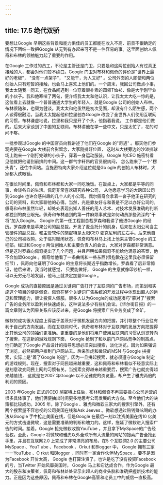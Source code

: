 ```yaml
---
---
---
```

title: 17.5 绝代双骄
---




要想让Google 早期这些背景和能力俱佳的员工都能在收入不高、前景不很确定的情况下团结一致把Google 从无到有办起来可不是一件容易的事。这里面创始人佩奇和布林的领袖魅力起了重要的作用。

在Google 工作过的员工，不论是主管还是门卫，只要是和这两位创始人有过真正接触的人，都会对他们赞不绝口。Google 门卫对布林和佩奇的评价是"世界上最好的老板"， "没有一点架子"， "又能干，为人又好" 。公司外面的人即使和两位创始人只有短暂的接触，也会马上喜欢上他们的。一个周末，我回公司做点小事， 我太太随我一同去，在食品间遇到一位穿着很朴素的圆领T恤衫、像是大学刚毕业的小伙子。我和他寒喧了两句，便介绍我太太和他认识，让我太太大吃一惊的是，这位看上去就像一个普普通通大学生的年轻人，就是Google 公司的创始人布林。布林很随和，也颇为健谈，我太太和他虽然是初次见面，却没有什么陌生感，两个人谈得很融洽。当我太太提起他和拉里创办Google 改变了全世界人们使用互联网的习惯，布林谦虚地说，拉里和我只是开了个头，他指着我说， 工作都是他们做的。后来大家谈到了中国的互联网，布林讲他在学一些中文，只是太忙了，花的时间不够。

一批参观过Google 的中国官员向我讲述了他们在Google 的"奇遇" 。那天他们参观完要在Google 大楼前合影留念，大家刚排好位置， 这时从大楼旁边的沙滩排球场上跑来一个刚打完球的小伙子，穿着一身运动服装。Google 的CEO 施密特看见他就把他请到前排的中间。这一群气字轩昂的官员很纳闷， 怎么跑来了一个"楞头青"，还往中间站。当施密特向大家介绍这位就是Go ogle 的创始人布林时，大家都大跌眼镜。

在很长时间里，佩奇和布林都和大家一同吃晚饭。在饭桌上，大家都是平等的同事，会谈各自的生活。佩奇非常喜欢研究各种公司， 从他愿意学习的大跨国公司到Google 也许会感兴趣的几个人的小公司。偶尔佩奇会拿着一沓子他正在研究的公司的资料，和大家聊他的心得。当然，光是靠友好与和善是不足以办好公司的。佩奇和布林虽然年轻，却处处表现出知人善任的用人艺术、对技术发展准确的判断和独到的商业眼光。佩奇和布林遇到的第一件麻烦事就是如何动员那些资深的"干将"加入Google。 Google 的第一任工程副总裁罗森和我讲了他进Google 的经历。罗森原来是苹果公司的副总裁，开发了麦金托什的前身，后来在太阳公司当主管硬件的副总裁，和主管软件的施密特是太阳CEO 麦克尼利的左右手。后来他自己的公司被收购，处于临时赋闲状态，佩奇和布林马上找上他来主管Google 的工程部。经过和Google 两位创始人和主要负责人的会谈，大家对罗森都非常满意。但是这时罗森向佩奇提出了几个问题，并且声明如果佩奇不能给他满意的答案，他不会加盟Google 。佩奇给他看了一条曲线和一些东西(很抱歉在这里我必须保留细节) ，佩奇向他证明了Google 的生意将长期近乎指数增长。罗森看了后非常惊讶，他后来讲，我当时就感觉， 只要能做好， Google 的生意就像印钞机一样，可以无穷无尽地发展，他马上就决定加盟Google 。

Google 成功的直接原因是通过关键词广告打开了互联网的广告市场，而策划和实施这个项目的便是佩奇。佩奇在整个关键词广告系统的开发过程中体现出超人的远见和管理能力，很让投资人佩服。很多人认为Google的成功是凑巧"蒙对了"搜索广告的业务所以盈利并快速成长，这种说法多少有些机会论。《华尔街日报》的一篇文章则认为因果关系应该反过来，是Google 将搜索广告业务变成了金矿。

微软的成功很大程度上得益于盖茨对于微机发展方向的把握，并引导整个行业往有利于自己的方向发展。而在互联网时代，佩奇和布林对于互联网的发展方向把握得比其他公司的领袖们更准确。更重要的是他们将用户使用互联网的习惯从浏览转向了搜索，在这新的游戏规则下面， Google 抢到了和以前门户网站竞争的制高点。他们确定了Google 产品设计的指导思想必须突出搜索，淡化浏览。因为如果强调了浏览，必然把用户推到门户网站去。后来雅虎和微软的MSN 与Google 拼搜索，实际上是"着了Google 的道"，因为一旦拼起搜索，就必须遵守Google 制定的游戏规则。现在，搜索对于网民越来越重要，这和佩奇和布林看似不经意实际上是刻意改变网民上网的习惯有关。当搜索变得越来越重要后，搜索广告也就变得越来越值钱， 这就是在2007 年Google 以不足雅虎的浏览量，却产生了雅虎两倍的利润的原因。

2003 年Google 正式的CEO 施密特上任后，布林和佩奇不再需要操心公司运营的很多具体事了，他们俩便抽出时间更多地思考公司发展的大方向。至今他们大的决策都比较成功。2005 年，除了Google 、雅虎和微软三家大的搜索引擎外，还有两个搜索量不容忽视的公司美国在线和Ask Jeeves 。微软想通过赔钱赚吆喝的办法从Google 手中抢走美国在线，但是Google 在最后一刻以注资美国在线10 亿美元的方式击退微软，这是需要准确的判断和魄力的。这样，拖延了微软进入搜索广告的时间。接着，Google 抢先微软收购YouTube ，并且拿下MySpace的广告经营权。至此，Google 将微软和雅虎以外全球所有大流量的网站的搜索广告全抢到手里，并且在互联网2.0 上完成了非常漂亮的布局，在5 个互联网2.0 的主要公司MySpace 、YouT ube 、Facebook 、Orkut 和Blogger 中， Google 拥有三家一一YouTube 、O rkut 和Blogger ，同时有一家合作伙伴MySpace 。要不是因为Facebook 开价太高， Google 也打算注资了。也许是吃了没有投资Facebook 的亏，当Twitter 开始风靡美国时， Google 马上和它达成合作。作为Google 最大的股东和决策者，佩奇和布林处处显示出超人的商业头脑和准确把握新技术的能力。正是因为这些原因，佩奇和布林在Google高管和老员工中的威信一直极高。